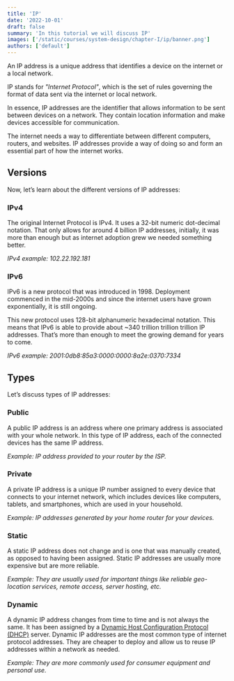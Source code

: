 ```yaml
---
title: 'IP'
date: '2022-10-01'
draft: false
summary: 'In this tutorial we will discuss IP'
images: ['/static/courses/system-design/chapter-I/ip/banner.png']
authors: ['default']
---
```


An IP address is a unique address that identifies a device on the internet or a local network.

IP stands for _"Internet Protocol"_, which is the set of rules governing the format of data sent via the internet or local network.

In essence, IP addresses are the identifier that allows information to be sent between devices on a network. They contain location information and make devices accessible for communication.

The internet needs a way to differentiate between different computers, routers, and websites. IP addresses provide a way of doing so and form an essential part of how the internet works.

## Versions

Now, let’s learn about the different versions of IP addresses:

### IPv4

The original Internet Protocol is IPv4. It uses a 32-bit numeric dot-decimal notation. That only allows for around 4 billion IP addresses, initially, it was more than enough but as internet adoption grew we needed something better.

_IPv4 example: 102.22.192.181_

### IPv6

IPv6 is a new protocol that was introduced in 1998. Deployment commenced in the mid-2000s and since the internet users have grown exponentially, it is still ongoing.

This new protocol uses 128-bit alphanumeric hexadecimal notation. This means that IPv6 is able to provide about ~340 trillion trillion trillion IP addresses. That’s more than enough to meet the growing demand for years to come.

_IPv6 example: 2001:0db8:85a3:0000:0000:8a2e:0370:7334_

## Types

Let’s discuss types of IP addresses:

### Public

A public IP address is an address where one primary address is associated with your whole network. In this type of IP address, each of the connected devices has the same IP address.

_Example: IP address provided to your router by the ISP._

### Private

A private IP address is a unique IP number assigned to every device that connects to your internet network, which includes devices like computers, tablets, and smartphones, which are used in your household.

_Example: IP addresses generated by your home router for your devices._

### Static

A static IP address does not change and is one that was manually created, as opposed to having been assigned. Static IP addresses are usually more expensive but are more reliable.

_Example: They are usually used for important things like reliable geo-location services, remote access, server hosting, etc._

### Dynamic

A dynamic IP address changes from time to time and is not always the same. It has been assigned by a [Dynamic Host Configuration Protocol (DHCP)](https://en.wikipedia.org/wiki/Dynamic_Host_Configuration_Protocol) server. Dynamic IP addresses are the most common type of internet protocol addresses. They are cheaper to deploy and allow us to reuse IP addresses within a network as needed.

_Example: They are more commonly used for consumer equipment and personal use._
